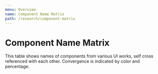 ```yaml
---
menu: Overview
name: Component Name Matrix
path: /research/component-matrix
---
```



# Component Name Matrix

This table shows names of components from various UI works, self cross referenced with each other.
Convergence is indicated by color and percentage.

<ComponentNameMatrix />
